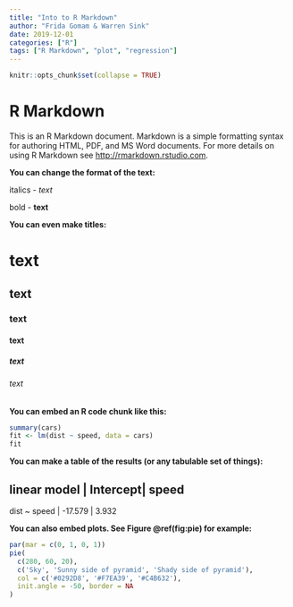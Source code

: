 ```yaml
---
title: "Into to R Markdown"
author: "Frida Gomam & Warren Sink"
date: 2019-12-01
categories: ["R"]
tags: ["R Markdown", "plot", "regression"]
---
```


```r
knitr::opts_chunk$set(collapse = TRUE)
```

# R Markdown

This is an R Markdown document. Markdown is a simple formatting syntax for authoring HTML, PDF, and MS Word documents. For more details on using R Markdown see <http://rmarkdown.rstudio.com>.

**You can change the format of the text:**

italics - *text*

bold - **text**

**You can even make titles:**

# text #

## text ##

### text ###

#### text ####

##### text #####

###### text ######

**You can embed an R code chunk like this:**

```r
summary(cars)
fit <- lm(dist ~ speed, data = cars)
fit
```

**You can make a table of the results (or any tabulable set of things):**

linear model | Intercept| speed
--------------------------------
dist ~ speed | -17.579  | 3.932


**You can also embed plots. See Figure \@ref(fig:pie) for example:**

```r
par(mar = c(0, 1, 0, 1))
pie(
  c(280, 60, 20),
  c('Sky', 'Sunny side of pyramid', 'Shady side of pyramid'),
  col = c('#0292D8', '#F7EA39', '#C4B632'),
  init.angle = -50, border = NA
)
```
